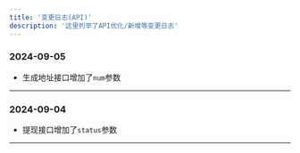 ```yaml
---
title: '变更日志(API)'
description: '这里列举了API优化/新增等变更日志'
---
```


### 2024-09-05

- 生成地址接口增加了`num`参数

-------------------------------------------------------------

### 2024-09-04

- 提现接口增加了`status`参数

-------------------------------------------------------------

